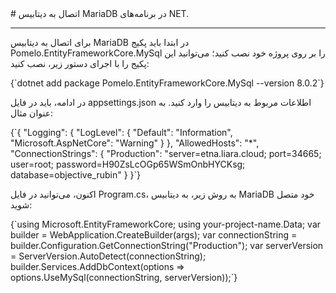 

<Layout>
<Head>
<title>مستندات اتصال به دیتابیس MySQL در NET. - لیارا</title>
</Head>
# اتصال به دیتابیس MariaDB در برنامه‌های NET.
<hr className="mb-2" />

برای اتصال به دیتابیس MariaDB در ابتدا باید پکیج <Important>Pomelo.EntityFrameworkCore.MySql</Important> را بر روی پروژه خود نصب کنید؛ می‌توانید این پکیج را با اجرای دستور زیر، نصب کنید:

<div className="h-2" />
    <div dir='ltr'>
    <Highlight className="bash">
        {`dotnet add package Pomelo.EntityFrameworkCore.MySql --version 8.0.2`}
    </Highlight>
    </div>
<div className="h-2" />

در ادامه، باید در فایل <Important>appsettings.json</Important> اطلاعات مربوط به دیتابیس را وارد کنید. به عنوان مثال:

<div className="h-2" />
    <div dir='ltr'>
    <Highlight className="python">
        {`{
  "Logging": {
    "LogLevel": {
      "Default": "Information",
      "Microsoft.AspNetCore": "Warning"
    }
  },
  "AllowedHosts": "*",
  "ConnectionStrings": {
    "Production": "server=etna.liara.cloud; port=34665; user=root; password=H90ZsLcOGp65WSmOnbHYCKsg; database=objective_rubin"
    }
}`}
    </Highlight>
    </div>
<div className="h-2" />

اکنون، می‌توانید در فایل <Important>Program.cs</Important>، به روش زیر، به دیتابیس MariaDB خود متصل شوید:


<div className="h-2" />
    <div dir='ltr'>
    <Highlight className="dotnet">
        {`using Microsoft.EntityFrameworkCore;
using your-project-name.Data;
var builder = WebApplication.CreateBuilder(args);
var connectionString = builder.Configuration.GetConnectionString("Production");
var serverVersion = ServerVersion.AutoDetect(connectionString);
builder.Services.AddDbContext<your-db-Context>(options =>
  options.UseMySql(connectionString, serverVersion));`}
    </Highlight>
    </div>
<div className="h-2" />

</Layout>